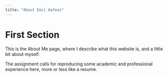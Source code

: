 ```yaml
---
title: "About Emil Hafeez"
---
```


# First Section

This is the About Me page, where I describe what this website is, and a little bit about myself.

The assignment calls for reproducing some academic and professional experience here, more or less like a resume.
